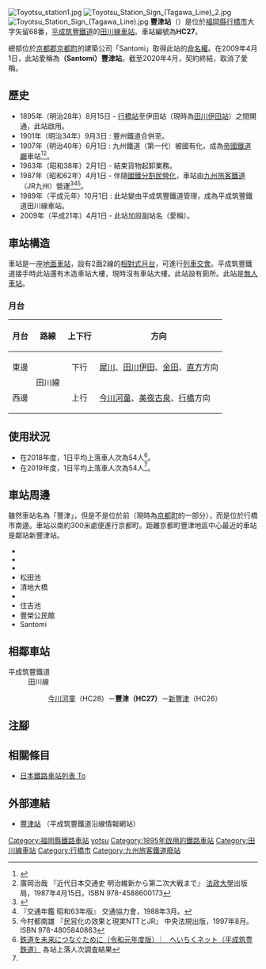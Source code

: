 {{NoteTA
|T=zh-hans:丰津站 (福冈县);zh-hk:豐津站 (福岡縣);zh-tw:豐津車站 (福岡縣);
|1=zh-hans:丰津站;zh-hk:豐津站;zh-tw:豐津車站;
}}
{{Infobox station
|公司色 = orange
|站名 = 豐津
|圖片 = View of Toyotsu Station (Tagawa Line).jpg
|圖片說明 = 月台
|日文原名 = 豊津
|平假名 = とよつ
|羅馬拼音 = TOYOTSU
|副站名 =
|電報略號 = 
|所在地 = {{JPN}}[[福岡縣|福岡縣]][[行橋市|行橋市]]大字矢留68番
|座標 = {{coord|33|41|12.56|N|130|57|46.59|E|type:railwaystation_region:JP-24|display=inline,title}}
|車站構造 = [[地面車站|地面車站]]
|月台配置 = 2面2線
|啟用年月日 = 1895年（明治28年）8月15日
|廢站年月日 = 
|乘客人數 = 
|上下車人次 = 54<ref name=":0">[http://www.heichiku.net/heichiku/link-to-the-future/ 鉄道を未来につなぐために（令和元年度版） ︳ へいちくネット（平成筑豊鉄道）] {{Wayback|url=http://www.heichiku.net/heichiku/link-to-the-future/ |date=20201027184520 }}{{ja icon}} 各站上落人次調査結果</ref>
|統計年度 = 2019
|轉車 =
|全寬備註 = [[無人車站|無人車站]]
|adjacent = {{Adjacent stations|system=平成筑豐鐵道|line=田川線|left=今川河童|right=新豐津|note-left=HC28<br/>1.9km|note-mid=HC27<br/>距離[[行橋站|行橋]]4.9km|note-right=HC26<br/>0.9km}}
}}
[[File:Toyotsu_station1.jpg|thumb]]
[[File:Toyotsu_Station_Sign_(Tagawa_Line)_2.jpg|thumb]]
[[File:Toyotsu_Station_Sign_(Tagawa_Line).jpg|thumb]]
'''豐津站'''（{{jpn|j=豊津駅|hg=とよつえき|rm=Toyotsu eki|f=y}}）是位於[[福岡縣|福岡縣]][[行橋市|行橋市]]大字矢留68番，[[平成筑豐鐵道|平成筑豐鐵道]]的[[田川線|田川線]][[鐵路車站|車站]]。車站編號為'''HC27'''。

總部位於[[京都郡|京都郡]][[京都町|京都町]]的建築公司「Santomi」取得此站的[[命名權|命名權]]。在2009年4月1日，此站愛稱為'''（Santomi）豐津站'''。截至2020年4月，契約終結，取消了愛稱。

== 歷史 == 
* 1895年（明治28年）8月15日 - {{Translink|ja|豊州鉄道|豐州鐵道}}[[行橋站|行橋站]]至伊田站（現時為[[田川伊田站|田川伊田站]]）之間開通，此站啟用。
* 1901年（明治34年）9月3日 : 豐州鐵道合併至{{Translink|ja|九州鉄道|九州鐵道|九州鐵道（第一代）}}。
* 1907年（明治40年）6月1日 : 九州鐵道（第一代）被國有化，成為[[帝國鐵道廳|帝國鐵道廳]]車站<ref>{{Cite book |  editor=九州鉄道百年祭実行委員会・百年史編纂部会 | title=九州の鉄道100年記念誌 鉄輪の轟き | edition=初版 | year=1988 | publisher=九州旅客鉄道 | language=ja |page=65 }}</ref><ref name="japan--trafic-history-meiji-ww2-1987-4-15">廣岡治哉 『近代日本交通史 明治維新から第二次大戦まで』 [[法政大學_(日本)|法政大學]]出版局，1987年4月15日。ISBN 978-4588600173</ref>。
* 1963年（昭和38年）2月1日 - 結束貨物起卸業務。
* 1987年（昭和62年）4月1日 - 伴隨[[國鐵分割民營化|國鐵分割民營化]]，車站由[[九州旅客鐵道|九州旅客鐵道]]（JR九州）營運<ref>{{Cite book |  editor=九州鉄道百年祭実行委員会・百年史編纂部会 | title=九州の鉄道100年記念誌 鉄輪の轟き | edition=初版 | year=1988 | publisher=九州旅客鉄道 | language=ja |page=181 }}</ref><ref name="trafic-yearbook-1988">『交通年鑑 昭和63年版』 交通協力會，1988年3月。</ref><ref name="privatization-ntt-jr-1997-8">今村都南雄 『民営化の效果と現実NTTとJR』 中央法規出版，1997年8月。ISBN 978-4805840863</ref>。
* 1989年（平成元年）10月1日 : 此站變由平成筑豐鐵道管理，成為平成筑豐鐵道田川線車站。
* 2009年（平成21年）4月1日 - 此站加設副站名（愛稱）。

== 車站構造 ==
車站是一座[[地面車站|地面車站]]，設有2面2線的[[相對式月台|相對式月台]]，可進行[[列車交會|列車交會]]。平成筑豐鐵道接手時此站還有木造車站大樓，現時沒有車站大樓。此站設有廁所。此站是[[無人車站|無人車站]]。

=== 月台 ===
{| rules="rows" class="wikitable"
!月台!!路線!!上下行!!方向
|-
!東邊
|rowspan="2"|{{Color|#00BFFF|■}}田川線
| style="text-align:center" | 下行
|[[犀川站|犀川]]、[[田川伊田站|田川伊田]]、[[金田站|金田]]、[[直方站|直方]]方向
|-
!西邊
| style="text-align:center" | 上行
|[[今川河童站|今川河童]]、[[美夜古泉站|美夜古泉]]、[[行橋站|行橋]]方向
|}
== 使用狀況 ==
*在2018年度，1日平均上落車人次為54人<ref name=":0">[http://www.heichiku.net/heichiku/link-to-the-future/ 鉄道を未来につなぐために（令和元年度版） ︳ へいちくネット（平成筑豊鉄道）]{{ja icon}} 各站上落人次調査結果</ref>。
*在2019年度，1日平均上落車人次為54人<ref name=":0" />。

== 車站周邊 ==
雖然車站名為「豐津」，但是不是位於前{{Translink|ja|豊津町|豐津町}}（現時為[[京都町|京都町]]的一部分），而是位於行橋市南邊。車站以南約300米處便進行京都町。距離京都町豐津地區中心最近的車站是鄰站新豐津站。
* {{Translink|ja|国道496号|國道496號}}
* {{Translink|ja|福岡県道58号椎田勝山線|福岡縣道58號椎田勝山線}}
* {{Translink|ja|今川 (福岡県)|今川 (福岡縣)|今川}}
* 松田池
* 清地大橋
* {{Translink|ja|神籠石}}
* 住吉池
* 豐榮公民館
* Santomi

== 相鄰車站 ==
; 平成筑豐鐵道
: 田川線
::[[今川河童站|今川河童]]（HC28）－'''豐津（HC27）'''－[[新豐津站|新豐津]]（HC26）
== 注腳 ==
{{Reflist}}
== 相關條目 ==
{{commonscat|Toyotsu Station (Fukuoka)}}
* [[日本鐵路車站列表_To|日本鐵路車站列表 To]]
== 外部連結 ==
* [http://www.heichiku.net/railway/stations/%E8%B1%8A%E6%B4%A5%E9%A7%85/ 豐津站] {{Wayback|url=http://www.heichiku.net/railway/stations/%E8%B1%8A%E6%B4%A5%E9%A7%85/ |date=20210128114334 }}{{ja icon}}（平成筑豐鐵道沿線情報網站）
{{田川線}}
{{DEFAULTSORT:Toyotsu}}
[[Category:福岡縣鐵路車站|Category:福岡縣鐵路車站]]
[[Category:日本鐵路車站_To|yotsu]]
[[Category:1895年啟用的鐵路車站|Category:1895年啟用的鐵路車站]]
[[Category:田川線車站|Category:田川線車站]]
[[Category:行橋市|Category:行橋市]]
[[Category:九州旅客鐵道廢站|Category:九州旅客鐵道廢站]]